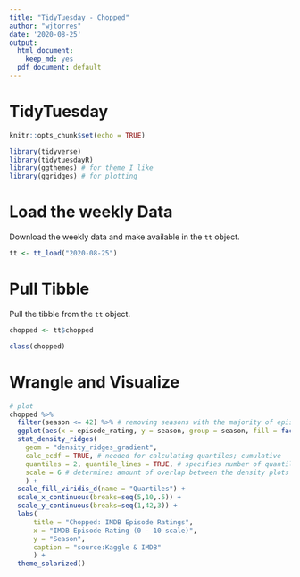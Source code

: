```yaml
---
title: "TidyTuesday - Chopped"
author: "wjtorres"
date: '2020-08-25'
output:
  html_document:
    keep_md: yes
  pdf_document: default
---
```


# TidyTuesday

```r

knitr::opts_chunk$set(echo = TRUE)

library(tidyverse)
library(tidytuesdayR)
library(ggthemes) # for theme I like
library(ggridges) # for plotting
```

# Load the weekly Data

Download the weekly data and make available in the `tt` object.

```r

tt <- tt_load("2020-08-25")

```


# Pull Tibble

Pull the tibble from the `tt` object.

```r
chopped <- tt$chopped

class(chopped)

```

# Wrangle and Visualize

```r
# plot
chopped %>%
  filter(season <= 42) %>% # removing seasons with the majority of episode ratings missing
  ggplot(aes(x = episode_rating, y = season, group = season, fill = factor(stat(quantile)))) +
  stat_density_ridges(
    geom = "density_ridges_gradient", 
    calc_ecdf = TRUE, # needed for calculating quantiles; cumulative
    quantiles = 2, quantile_lines = TRUE, # specifies number of quantiles
    scale = 6 # determines amount of overlap between the density plots
    ) +
  scale_fill_viridis_d(name = "Quartiles") +
  scale_x_continuous(breaks=seq(5,10,.5)) +
  scale_y_continuous(breaks=seq(1,42,3)) +
  labs(
      title = "Chopped: IMDB Episode Ratings",
      x = "IMDB Episode Rating (0 - 10 scale)",
      y = "Season",
      caption = "source:Kaggle & IMDB"
      ) +
  theme_solarized()
 
```
